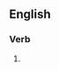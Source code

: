==English==

===Verb===
{{head|en|present participle}}

# {{present participle of|value raise|lang=en|nocat=1}}